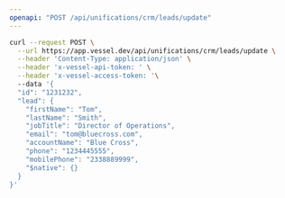 ```yaml
---
openapi: "POST /api/unifications/crm/leads/update"
---
```


<RequestExample>

```bash Request
curl --request POST \
  --url https://app.vessel.dev/api/unifications/crm/leads/update \
  --header 'Content-Type: application/json' \
  --header 'x-vessel-api-token: ' \
  --header 'x-vessel-access-token: '\ 
  --data '{
  "id": "1231232",
  "lead": {
    "firstName": "Tom",
    "lastName": "Smith",
    "jobTitle": "Director of Operations",
    "email": "tom@bluecross.com",
    "accountName": "Blue Cross",
    "phone": "1234445555",
    "mobilePhone": "2338889999",
    "$native": {}
  }
}'
```

</RequestExample>


      